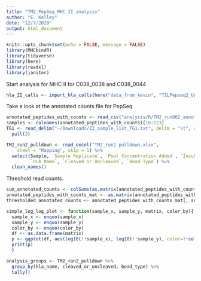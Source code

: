 ```yaml
---
title: "TM2_PepSeq_MHC_II_analysis"
author: "E. Kelley"
date: "12/7/2020"
output: html_document
---
```



```r
knitr::opts_chunk$set(echo = FALSE, message = FALSE)
library(MHCbindR)
library(tidyverse)
library(here)
library(readxl)
library(janitor)
```



Start analysis for MHC II for C038_0038 and C038_0044
```r
hla_II_calls <- import_hla_calls(here("data_from_kevin", "TILPepseq2_Updated", "TILPepseq2_HLA_Types"), "*_hla_II_calls.txt")
```


Take a look at the annotated counts file for PepSeq
```r
annotated_peptides_with_counts <- read_csv("analysis/R/TM2_run002_annotated_peptides_with_counts.csv")
samples <- colnames(annotated_peptides_with_counts)[10:123]
TG1 <- read_delim("~/Downloads/ZZ_sample_list_TG1.txt", delim = "\t", col_names = F) %>%
  pull(3)
```


```r
TM2_run2_pulldown <- read_excel("TM2_run2 pulldown.xlsx", 
    sheet = "Mapping", skip = 1) %>%
  select(Sample, `Sample Replicate`, `Pool Concentration Added`, `Incubation Method`,
         `HLA Name`, `Cleaved or Uncleaved`, `Bead Type`) %>%
  clean_names()


```



Threshold read counts.
```r
sum_annotated_counts <- colSums(as.matrix(annotated_peptides_with_counts[,10:171]))
annotated_peptides_with_counts_mat <- as.matrix(annotated_peptides_with_counts[,10:171])
thresholded_annotated_counts <- annotated_peptides_with_counts_mat[, sum_annotated_counts > 100000]  
```


```r
simple_log_log_plot <- function(sample_x, sample_y, matrix, color_by){
  sample_x <- enquo(sample_x)
  sample_y <- enquo(sample_y)
  color_by <- enquo(color_by)
  df <- as.data.frame(matrix)
  p <- ggplot(df, aes(log10(!!sample_x), log10(!!sample_y), color=!!color_by)) + geom_point() + theme_minimal()
  print(p)
  }

```


```r
analysis_groups <- TM2_run2_pulldown %>%
  group_by(hla_name, cleaved_or_uncleaved, bead_type) %>%
  tally()


```


